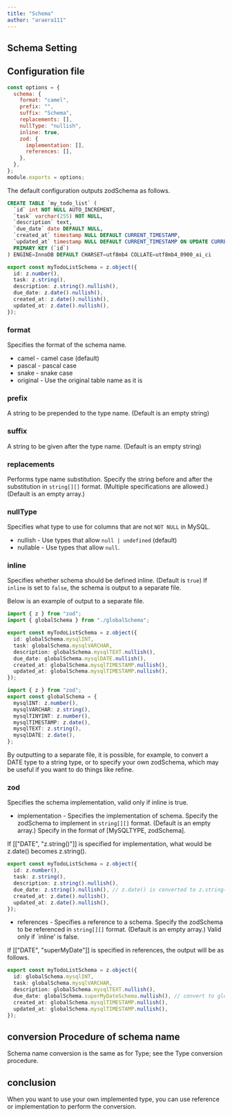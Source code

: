 ```yaml
---
title: "Schema"
author: "araera111"
---
```


## Schema Setting

## Configuration file

```js
const options = {
  schema: {
    format: "camel",
    prefix: "",
    suffix: "Schema",
    replacements: [],
    nullType: "nullish",
    inline: true,
    zod: {
      implementation: [],
      references: [],
    },
  },
};
module.exports = options;
```

The default configuration outputs zodSchema as follows.

```sql
CREATE TABLE `my_todo_list` (
  `id` int NOT NULL AUTO_INCREMENT,
  `task` varchar(255) NOT NULL,
  `description` text,
  `due_date` date DEFAULT NULL,
  `created_at` timestamp NULL DEFAULT CURRENT_TIMESTAMP,
  `updated_at` timestamp NULL DEFAULT CURRENT_TIMESTAMP ON UPDATE CURRENT_TIMESTAMP,
  PRIMARY KEY (`id`)
) ENGINE=InnoDB DEFAULT CHARSET=utf8mb4 COLLATE=utf8mb4_0900_ai_ci
```

```ts
export const myTodoListSchema = z.object({
  id: z.number(),
  task: z.string(),
  description: z.string().nullish(),
  due_date: z.date().nullish(),
  created_at: z.date().nullish(),
  updated_at: z.date().nullish(),
});
```

### format

Specifies the format of the schema name.

- camel - camel case (default)
- pascal - pascal case
- snake - snake case
- original - Use the original table name as it is

### prefix

A string to be prepended to the type name. (Default is an empty string)

### suffix

A string to be given after the type name. (Default is an empty string)

### replacements

Performs type name substitution.
Specify the string before and after the substitution in `string[][]` format. (Multiple specifications are allowed.) (Default is an empty array.)

### nullType

Specifies what type to use for columns that are not `NOT NULL` in MySQL.

- nullish - Use types that allow `null | undefined` (default)
- nullable - Use types that allow `null`.

### inline

Specifies whether schema should be defined inline. (Default is `true`)
If `inline` is set to `false`, the schema is output to a separate file.

Below is an example of output to a separate file.

```ts
import { z } from "zod";
import { globalSchema } from "./globalSchema";

export const myTodoListSchema = z.object({
  id: globalSchema.mysqlINT,
  task: globalSchema.mysqlVARCHAR,
  description: globalSchema.mysqlTEXT.nullish(),
  due_date: globalSchema.mysqlDATE.nullish(),
  created_at: globalSchema.mysqlTIMESTAMP.nullish(),
  updated_at: globalSchema.mysqlTIMESTAMP.nullish(),
});
```

```ts
import { z } from "zod";
export const globalSchema = {
  mysqlINT: z.number(),
  mysqlVARCHAR: z.string(),
  mysqlTINYINT: z.number(),
  mysqlTIMESTAMP: z.date(),
  mysqlTEXT: z.string(),
  mysqlDATE: z.date(),
};
```

By outputting to a separate file, it is possible, for example, to convert a DATE type to a string type, or to specify your own zodSchema, which may be useful if you want to do things like refine.

### zod

Specifies the schema implementation, valid only if inline is true.

- implementation - Specifies the implementation of schema. Specify the zodSchema to implement in `string[][]` format. (Default is an empty array.)
  Specify in the format of [MySQLTYPE, zodSchema].

If [["DATE", "z.string()"]] is specified for implementation, what would be z.date() becomes z.string().

```ts
export const myTodoListSchema = z.object({
  id: z.number(),
  task: z.string(),
  description: z.string().nullish(),
  due_date: z.string().nullish(), // z.date() is converted to z.string()
  created_at: z.date().nullish(),
  updated_at: z.date().nullish(),
});
```

- references - Specifies a reference to a schema. Specify the zodSchema to be referenced in `string[][]` format. (Default is an empty array.) Valid only if `inline' is false.

If [["DATE", "superMyDate"]] is specified in references, the output will be as follows.

```ts
export const myTodoListSchema = z.object({
  id: globalSchema.mysqlINT,
  task: globalSchema.mysqlVARCHAR,
  description: globalSchema.mysqlTEXT.nullish(),
  due_date: globalSchema.superMyDateSchema.nullish(), // convert to globalSchema.superMyDateSchema
  created_at: globalSchema.mysqlTIMESTAMP.nullish(),
  updated_at: globalSchema.mysqlTIMESTAMP.nullish(),
});
```

## conversion Procedure of schema name

Schema name conversion is the same as for Type; see the Type conversion procedure.

## conclusion

When you want to use your own implemented type, you can use reference or implementation to perform the conversion.
